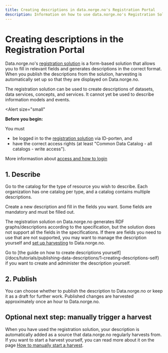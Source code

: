```yaml
---
title: Creating descriptions in data.norge.no's Registration Portal
description: Information on how to use data.norge.no's Registration Solution to create descriptions.
---
```


# Creating descriptions in the Registration Portal

Data.norge.no's [registration solution](https://registrering.fellesdatakatalog.digdir.no) is a form-based solution that allows you to fill in relevant fields and generates descriptions in the correct format. When you publish the descriptions from the solution, harvesting is automatically set up so that they are displayed on Data.norge.no.

The registration solution can be used to create descriptions of datasets, data services, concepts, and services. It cannot yet be used to describe information models and events.

<Alert
    size="small"
>
**Before you begin:**

You must

-   be logged in to the [registration solution](https://registrering.fellesdatakatalog.digdir.no) via ID-porten, and
-   have the correct access rights (at least "Common Data Catalog - all catalogs - write access").

More informastion about [access and how to login](/docs/login-and-access)

</Alert>

## 1. Describe

Go to the catalog for the type of resource you wish to describe. Each organization has one catalog per type, and a catalog contains multiple descriptions.

Create a new description and fill in the fields you want. Some fields are mandatory and must be filled out.

The registration solution on Data.norge.no generates RDF graphs/descriptions according to the specification, but the solution does not support all the fields in the specifications. If there are fields you need to use that are not supported, you may want to manage the description yourself and [set up harvesting](/getting-started/publishing-descriptions) to Data.norge.no.

<Alert size='small'>
    Go to [the guide on how to create descriptions
    yourself](/docs/tutorials/publishing-data-descriptions/1-creating-descriptions-self) if you want to create and
    administer the description yourself.
</Alert>

## 2. Publish

You can choose whether to publish the description to Data.norge.no or keep it as a draft for further work. Published changes are harvested approximately once an hour to Data.norge.no.

## Optional next step: manually trigger a harvest

When you have used the registration solution, your description is automatically added as a source that data.norge.no regularly harvests from.
If you want to start a harvest yourself, you can read more about it on the page [How to manually start a harvest](/docs/tutorials/publishing-data-descriptions/4-triggering-harvest).
